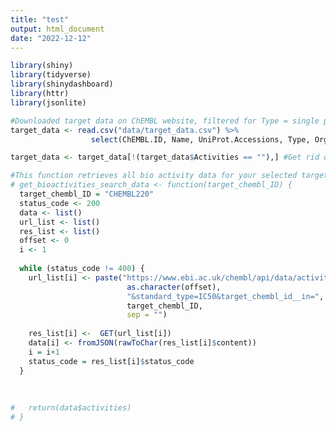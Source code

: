 ```yaml
---
title: "test"
output: html_document
date: "2022-12-12"
---
```


```r
library(shiny)
library(tidyverse)
library(shinydashboard)
library(httr)
library(jsonlite)
```


```r
#Downloaded target data on ChEMBL website, filtered for Type = single proteins and Organism = Homo sapiens Only 
target_data <- read.csv("data/target_data.csv") %>% 
                  select(ChEMBL.ID, Name, UniProt.Accessions, Type, Organism, Activities)

target_data <- target_data[!(target_data$Activities == ""),] #Get rid of all rows with no activity data
```


```r
#This function retrieves all bio activity data for your selected target, filtered to only IC50 standard type
# get_bioactivities_search_data <- function(target_chembl_ID) {
  target_chembl_ID = "CHEMBL220"
  status_code <- 200
  data <- list()
  url_list <- list()
  res_list <- list()
  offset <- 0
  i <- 1
  
  while (status_code != 400) {
    url_list[i] <- paste("https://www.ebi.ac.uk/chembl/api/data/activity?format=json&limit=1000&offset=",
                          as.character(offset),
                          "&standard_type=IC50&target_chembl_id__in=",
                          target_chembl_ID,
                          sep = "")
    
    res_list[i] <-  GET(url_list[i])
    data[i] <- fromJSON(rawToChar(res_list[i]$content))
    i = i+1
    status_code = res_list[i]$status_code
  }
  
  
  
#   return(data$activities)
# }
```






